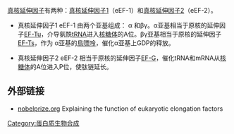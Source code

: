 [[真核生物|真核]][[延伸因子|延伸因子]]有两种：[[真核延伸因子1|真核延伸因子1]]（eEF-1）和[[真核延伸因子2|真核延伸因子2]]（eEF-2）。
*真核延伸因子1 eEF-1 由两个亚基组成： α 和βγ。α亚基相当于原核的延伸因子[[EF-Tu|EF-Tu]]，介导氨酰[[tRNA|tRNA]]进入[[核糖体|核糖体]]的A位。βγ亚基相当于原核的延伸因子[[EF-Ts|EF-Ts]]，作为 α亚基的[[鳥嘌呤|鳥嘌呤]]{{le|核苷酸交换因子|nucleotide exchange factor}}，催化α亚基上GDP的释放。

*真核延伸因子2 eEF-2 相当于原核的延伸因子[[EF-G|EF-G]]，催化tRNA和mRNA从[[核糖体|核糖体]]的A位进入P位，使肽链延长。

== 外部链接 ==
* [http://nobelprize.org/educational_games/medicine/dna/a/translation/elongation.html nobelprize.org] {{Wayback|url=http://nobelprize.org/educational_games/medicine/dna/a/translation/elongation.html |date=20100110045812 }} Explaining the function of eukaryotic elongation factors
{{遗传学翻译}}
{{酸酐水解酶类}}
[[Category:蛋白质生物合成|Category:蛋白质生物合成]]